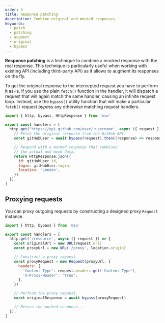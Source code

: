 ```yaml
---
order: 4
title: Response patching
description: Combine original and mocked responses.
keywords:
  - patch
  - patching
  - augment
  - original
  - bypass
---
```


**Response patching** is a technique to combine a mocked response with the real response. This technique is particularly useful when working with existing API (including third-party API) as it allows to augment its responses on the fly.

To get the original response to the intercepted request you have to perform it as-is. If you use the plain `fetch()` function in the handler, it will dispatch a request that will again match the same handler, causing an infinite request loop. Instead, use the `bypass()` utility function that will make a particular `fetch()` request _bypass_ any otherwise matching request handlers.

```js /bypass/ {6,11-13}
import { http, bypass, HttpResponse } from 'msw'

export const handlers = [
  http.get('https://api.github.com/user/:username', async ({ request }) => {
    // Fetch the original response from the GitHub API.
    const gitHubUser = await bypass(request).then((response) => response.json())

    // Respond with a mocked response that combines
    // the actual and mock data.
    return HttpResponse.json({
      id: gitHubUser.id,
      login: gitHubUser.login,
      location: 'London',
    })
  }),
]
```


<PageCard
  icon={CubeTransparentIcon}
  url="/docs/api/bypass"
  title="bypass"
  description="API reference for the `bypass` function."
/>

## Proxying requests

You can proxy outgoing requests by constructing a designed proxy `Request` instance.

```js /bypass/ {9-14,17}
import { http, bypass } from 'msw'

export const handlers = [
  http.get('/resource', async ({ request }) => {
    const originalUrl = new URL(request.url)
    const proxyUrl = new URL('/proxy', location.origin)

    // Construct a proxy request.
    const proxyRequest = new Request(proxyUrl, {
      headers: {
        'Content-Type': request.headers.get('Content-Type'),
        'X-Proxy-Header': 'true',
      },
    })

    // Perform the proxy request.
    const originalResponse = await bypass(proxyRequest)

    // Return the mocked response...
  }),
]
```

